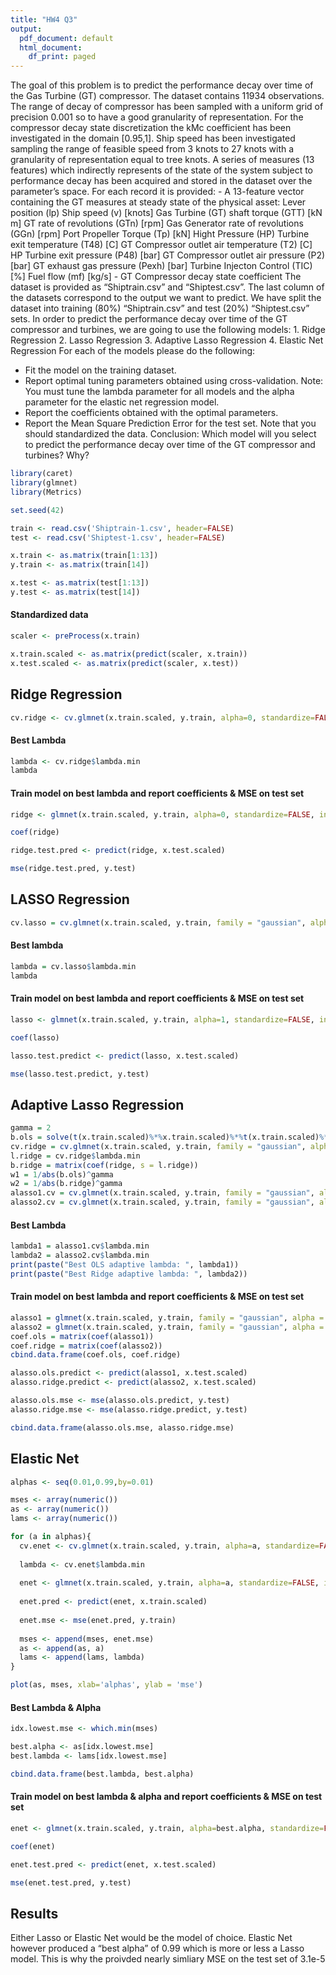 ```yaml
---
title: "HW4 Q3"
output:
  pdf_document: default
  html_document:
    df_print: paged
---
```


The goal of this problem is to predict the performance decay over time of the Gas Turbine (GT) compressor. The dataset contains 11934 observations. The range of decay of compressor has been sampled with a uniform grid of precision 0.001 so to have a good granularity of representation. For the compressor decay state discretization the kMc coefficient has been investigated in the domain [0.95,1]. Ship speed has been investigated sampling the range of feasible speed from 3 knots to 27 knots with a granularity of representation equal to tree knots. A series of measures (13 features) which indirectly represents of the state of the system subject to performance decay has been acquired and stored in the dataset over the parameter’s space.
For each record it is provided:
- A 13-feature vector containing the GT measures at steady state of the physical asset:
    Lever position (lp) 
    Ship speed (v) [knots]
    Gas Turbine (GT) shaft torque (GTT) [kN m]
    GT rate of revolutions (GTn) [rpm]
    Gas Generator rate of revolutions (GGn) [rpm]
    Port Propeller Torque (Tp) [kN]
    Hight Pressure (HP) Turbine exit temperature (T48) [C]
    GT Compressor outlet air temperature (T2) [C]
    HP Turbine exit pressure (P48) [bar]
    GT Compressor outlet air pressure (P2) [bar]
    GT exhaust gas pressure (Pexh) [bar]
    Turbine Injecton Control (TIC) [%]
    Fuel flow (mf) [kg/s]
- GT Compressor decay state coefficient
The dataset is provided as "Shiptrain.csv" and "Shiptest.csv". The last column of the datasets correspond to the output we want to predict. We have split the dataset into training (80%) "Shiptrain.csv" and test (20%) "Shiptest.csv" sets. In order to predict the performance decay over time of the GT compressor and turbines, we are going to use the following models:
1. Ridge Regression
2. Lasso Regression 
3. Adaptive Lasso Regression 
4. Elastic Net Regression 
For each of the models please do the following:

* Fit the model on the training dataset.
* Report optimal tuning parameters obtained using cross-validation.
Note: You must tune the lambda parameter for all models and the alpha parameter
for the elastic net regression model.
* Report the coefficients obtained with the optimal parameters.
* Report the Mean Square Prediction Error for the test set.
Note that you should standardized the data.
Conclusion: Which model will you select to predict the performance decay over time of the GT compressor and turbines? Why? 


```r
library(caret)
library(glmnet)
library(Metrics)

set.seed(42)

train <- read.csv('Shiptrain-1.csv', header=FALSE)
test <- read.csv('Shiptest-1.csv', header=FALSE)

x.train <- as.matrix(train[1:13])
y.train <- as.matrix(train[14])

x.test <- as.matrix(test[1:13])
y.test <- as.matrix(test[14])
```


#### Standardized data
```r
scaler <- preProcess(x.train)

x.train.scaled <- as.matrix(predict(scaler, x.train))
x.test.scaled <- as.matrix(predict(scaler, x.test))
```


## Ridge Regression
```r
cv.ridge <- cv.glmnet(x.train.scaled, y.train, alpha=0, standardize=FALSE, intercept=TRUE,  family='gaussian')
```

#### Best Lambda
```r
lambda <- cv.ridge$lambda.min
lambda
```
#### Train model on best lambda and report coefficients & MSE on test set
```r
ridge <- glmnet(x.train.scaled, y.train, alpha=0, standardize=FALSE, intercept=TRUE, lambda=lambda, family='gaussian')

coef(ridge)
```
```r
ridge.test.pred <- predict(ridge, x.test.scaled)

mse(ridge.test.pred, y.test)
```


## LASSO Regression
```r
cv.lasso = cv.glmnet(x.train.scaled, y.train, family = "gaussian", alpha = 1, intercept = TRUE)
```

#### Best lambda
```r
lambda = cv.lasso$lambda.min
lambda
```
#### Train model on best lambda and report coefficients & MSE on test set

```r
lasso <- glmnet(x.train.scaled, y.train, alpha=1, standardize=FALSE, intercept=TRUE, family="gaussian", lambda=lambda)

coef(lasso)

```
```r
lasso.test.predict <- predict(lasso, x.test.scaled)

mse(lasso.test.predict, y.test)
```
## Adaptive Lasso Regression
```r
gamma = 2
b.ols = solve(t(x.train.scaled)%*%x.train.scaled)%*%t(x.train.scaled)%*%y.train
cv.ridge = cv.glmnet(x.train.scaled, y.train, family = "gaussian", alpha = 0, intercept = TRUE, standardize=FALSE)
l.ridge = cv.ridge$lambda.min
b.ridge = matrix(coef(ridge, s = l.ridge))
w1 = 1/abs(b.ols)^gamma
w2 = 1/abs(b.ridge)^gamma
alasso1.cv = cv.glmnet(x.train.scaled, y.train, family = "gaussian", alpha = 1, intercept = TRUE, penalty.factor = w1, standardize=FALSE, maxit=200000)
alasso2.cv = cv.glmnet(x.train.scaled, y.train, family = "gaussian", alpha = 1, intercept = TRUE, penalty.factor = w2, standardize=FALSE, maxit=200000)

```
#### Best Lambda
```r
lambda1 = alasso1.cv$lambda.min
lambda2 = alasso2.cv$lambda.min
print(paste("Best OLS adaptive lambda: ", lambda1))
print(paste("Best Ridge adaptive lambda: ", lambda2))
```
#### Train model on best lambda and report coefficients & MSE on test set
```r
alasso1 = glmnet(x.train.scaled, y.train, family = "gaussian", alpha = 1, lambda=lambda1, intercept = TRUE, penalty.factor = w1, standardize=FALSE, maxit=200000)
alasso2 = glmnet(x.train.scaled, y.train, family = "gaussian", alpha = 1, lambda=lambda2, intercept = TRUE, penalty.factor = w2, standardize=FALSE, maxit=200000)
coef.ols = matrix(coef(alasso1))
coef.ridge = matrix(coef(alasso2))
cbind.data.frame(coef.ols, coef.ridge)
```


```r
alasso.ols.predict <- predict(alasso1, x.test.scaled)
alasso.ridge.predict <- predict(alasso2, x.test.scaled)

alasso.ols.mse <- mse(alasso.ols.predict, y.test)
alasso.ridge.mse <- mse(alasso.ridge.predict, y.test)

cbind.data.frame(alasso.ols.mse, alasso.ridge.mse)
```

## Elastic Net
```r
alphas <- seq(0.01,0.99,by=0.01)

mses <- array(numeric())
as <- array(numeric())
lams <- array(numeric())

for (a in alphas){
  cv.enet <- cv.glmnet(x.train.scaled, y.train, alpha=a, standardize=FALSE, intercept=TRUE,  family='gaussian')
  
  lambda <- cv.enet$lambda.min
  
  enet <- glmnet(x.train.scaled, y.train, alpha=a, standardize=FALSE, intercept=TRUE,  family='gaussian', lambda=lambda)
  
  enet.pred <- predict(enet, x.train.scaled)
  
  enet.mse <- mse(enet.pred, y.train)
  
  mses <- append(mses, enet.mse)
  as <- append(as, a)
  lams <- append(lams, lambda)
}

```

```r
plot(as, mses, xlab='alphas', ylab = 'mse')
```

#### Best Lambda & Alpha
```r
idx.lowest.mse <- which.min(mses)

best.alpha <- as[idx.lowest.mse]
best.lambda <- lams[idx.lowest.mse]

cbind.data.frame(best.lambda, best.alpha)
```

#### Train model on best lambda & alpha and report coefficients & MSE on test set
```r
enet <- glmnet(x.train.scaled, y.train, alpha=best.alpha, standardize=FALSE, intercept=TRUE,  family='gaussian', lambda=best.lambda)

coef(enet)

```

```r
enet.test.pred <- predict(enet, x.test.scaled)

mse(enet.test.pred, y.test)
```


## Results

Either Lasso or Elastic Net would be the model of choice. Elastic Net however produced a "best alpha" of 0.99 which is more or less a Lasso model. This is why the proivded nearly simliary MSE on the test set of 3.1e-5